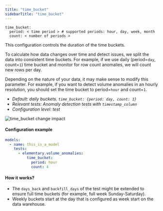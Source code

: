 ```yaml
---
title: "time_bucket"
sidebarTitle: "time_bucket"
---
```


```
time_bucket:
  period: < time period > # supported periods: hour, day, week, month
  count: < number of periods >
```

This configuration controls the duration of the time buckets.

To calculate how data changes over time and detect issues, we split the data into consistent time buckets.
For example, if we use daily (period=`day`, count=`1`) time bucket and monitor for row count anomalies, we will count new rows per day.

Depending on the nature of your data, it may make sense to modify this parameter. 
For example, if you want to detect volume anomalies in an hourly resolution, you should set the time bucket to period=`hour` and count=`1`.

- _Default: daily buckets. `time_bucket: {period: day, count: 1}`_
- _Relevant tests: Anomaly detection tests with `timestamp_column`_
- _Configuration level: test_

<Frame caption="time_bucket change impact">
    <img
    src="https://res.cloudinary.com/diuctyblm/image/upload/v1681301377/Anomaly%20detection%20tests/time_bucket_ypxuxu.png"
    alt="time_bucket change impact"
    />
</Frame>

#### Configuration example

<CodeGroup>

```yaml test
models:
  - name: this_is_a_model
    tests:
      - elementary.volume_anomalies:
          time_bucket:
            period: hour
            count: 4
```

</CodeGroup>


#### How it works?

- The `days_back` and `backfill_days` of the test might be extended to ensure full time buckets (for example, full week Sunday-Saturday). 
- Weekly buckets start at the day that is configured as week start on the data warehouse. 